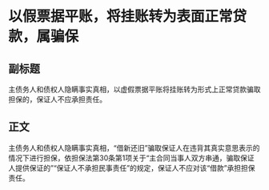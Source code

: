 # 以假票据平账，将挂账转为表面正常贷款，属骗保
## 副标题
主债务人和债权人隐瞒事实真相，以虚假票据平账将挂账转为形式上正常贷款骗取担保的，保证人不应承担责任。
## 正文
主债务人和债权人隐瞒事实真相，“借新还旧”骗取保证人在违背其真实意思表示的情况下进行担保，依担保法第30条第1项关于“主合同当事人双方串通，骗取保证人提供保证的”“保证人不承担民事责任”的规定，保证人不应对该“借款”承担担保责任。